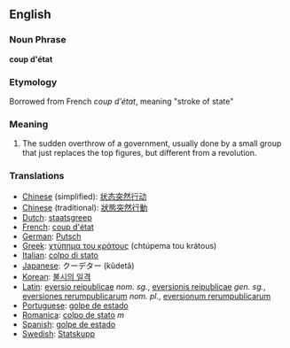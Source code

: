 ==English==

===Noun Phrase===
'''coup d'état'''

===Etymology===
Borrowed from French ''coup d'état'', meaning "stroke of state"

===Meaning===
#The sudden overthrow of a government, usually done by a small group that just replaces the top figures, but different from a revolution.

===Translations===
*[[Chinese]] (simplified): [[状态突然行动]]
*[[Chinese]] (traditional): [[狀態突然行動]]
*[[Dutch]]: [[staatsgreep]]
*[[French]]: [[coup d'état]]
*[[German]]: [[Putsch]]
*[[Greek]]: [[χτύπημα του κράτους]] (chtúpema tou krátous)
*[[Italian]]: [[colpo di stato]]
*[[Japanese]]: クーデター (kûdetâ)
*[[Korean]]: [[불시의 일격]]
*[[Latin]]: [[eversio reipublicae]] ''nom. sg.'', [[eversionis reipublicae]] ''gen. sg.'', [[eversiones rerumpublicarum]] ''nom. pl.'', [[eversionum rerumpublicarum]]
*[[Portuguese]]: [[golpe de estado]]
*[[Romanica]]: [[colpo de stato]] ''m''
*[[Spanish]]: [[golpe de estado]]
*[[Swedish]]: [[Statskupp]]